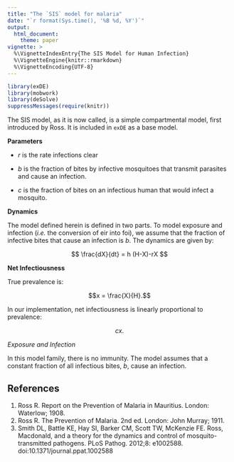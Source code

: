 ```yaml
---
title: "The `SIS` model for malaria"
date: "`r format(Sys.time(), '%B %d, %Y')`"
output:
  html_document: 
    theme: paper 
vignette: >
  %\VignetteIndexEntry{The SIS Model for Human Infection}
  %\VignetteEngine{knitr::rmarkdown}
  %\VignetteEncoding{UTF-8}
---
```

  
```r
library(exDE) 
library(mobwork) 
library(deSolve) 
suppressMessages(require(knitr))
```


The SIS model, as it is now called, is a simple compartmental model, first introduced by Ross. It is included in `exDE` as a base model. 

**Parameters**

+ $r$ is the rate infections clear

+ $b$ is the fraction of bites by infective mosquitoes that transmit parasites and cause an infection. 

+ $c$ is the fraction of bites on an infectious human that would infect a mosquito. 

**Dynamics**

The model defined herein is defined in two parts. To model exposure and infection (*i.e.* the conversion of eir into foi), we assume that the fraction of infective bites that cause an infection is $b$. The dynamics are given by: 

$$
\frac{dX}{dt} = h (H-X)-rX
$$

**Net Infectiousness**

True prevalence is:

$$x = \frac{X}{H}.$$ 

In our implementation, net infectiousness is linearly proportional to prevalence:

$$c x.$$

*Exposure and Infection*

In this model family, there is no immunity. The model assumes that a constant fraction of all infectious bites, $b$, cause an infection. 


## References

1. Ross R. Report on the Prevention of Malaria in Mauritius. London: Waterlow; 1908.
2. Ross R. The Prevention of Malaria. 2nd ed. London: John Murray; 1911.
3. Smith DL, Battle KE, Hay SI, Barker CM, Scott TW, McKenzie FE. Ross, Macdonald, and a theory for the dynamics and control of mosquito-transmitted pathogens. PLoS Pathog. 2012;8: e1002588. doi:10.1371/journal.ppat.1002588


